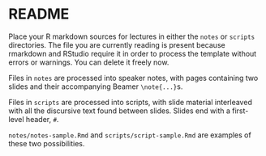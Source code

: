 # README

Place your R markdown sources for lectures in either the `notes` or `scripts` directories. The file you are currently reading is present because rmarkdown and RStudio require it in order to process the template without errors or warnings. You can delete it freely now.

Files in `notes` are processed into speaker notes, with pages containing two slides and their accompanying Beamer `\note{...}`s.

Files in `scripts` are processed into scripts, with slide material interleaved with all the discursive text found between slides. Slides end with a first- level header, `#`.

`notes/notes-sample.Rmd` and `scripts/script-sample.Rmd` are examples of these two possibilities. 

